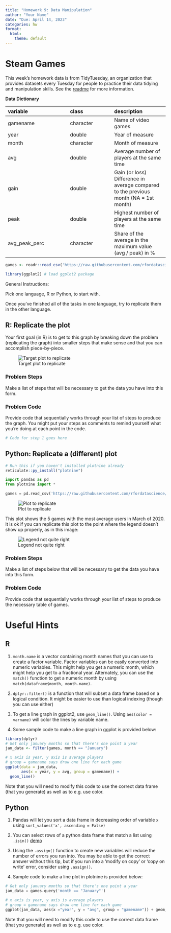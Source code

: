```yaml
---
title: "Homework 9: Data Manipulation"
author: "Your Name"
date: "Due: April 14, 2023"
categories: hw
format:
  html:
    theme: default
---
```




# Steam Games

This week's homework data is from TidyTuesday, an organization that provides datasets every Tuesday for people to practice their data tidying and manipulation skills. 
See the [readme](https://github.com/rfordatascience/tidytuesday/blob/master/data/2021/2021-03-16/readme.md) for more information.

**Data Dictionary**

|variable      |class     |description |
|:-------------|:---------|:-----------|
|gamename      |character | Name of video games |
|year          |double    | Year of measure |
|month         |character | Month of measure |
|avg           |double    | Average number of players at the same time|
|gain          |double    | Gain (or loss) Difference in average compared to the previous month (NA = 1st month) |
|peak          |double    | Highest number of players at the same time |
|avg_peak_perc |character | Share of the average in the maximum value (avg / peak) in % |

```r
games <- readr::read_csv('https://raw.githubusercontent.com/rfordatascience/tidytuesday/master/data/2021/2021-03-16/games.csv')

library(ggplot2) # load ggplot2 package
```



General Instructions:

Pick one language, R or Python, to start with.

Once you've finished all of the tasks in one language, try to replicate them in the other language.

## R: Replicate the plot

Your first goal (in R) is to get to this graph by breaking down the problem (replicating the graph) into smaller steps that make sense and that you can accomplish piece-by-piece.

![Target plot to replicate](plot0.png)

### Problem Steps

Make a list of steps that will be necessary to get the data you have into this form.





### Problem Code
Provide code that sequentially works through your list of steps to produce the graph. You might put your steps as comments to remind yourself what you're doing at each point in the code. 

```r
# Code for step 1 goes here

```



## Python: Replicate a (different) plot

```r
# Run this if you haven't installed plotnine already
reticulate::py_install("plotnine")
```

```python
import pandas as pd
from plotnine import *

games = pd.read_csv('https://raw.githubusercontent.com/rfordatascience/tidytuesday/master/data/2021/2021-03-16/games.csv')
```

![Plot to replicate](plot1.png)

This plot shows the 5 games with the most average users in March of 2020. It is ok if you can replicate this plot to the point where the legend doesn't show up properly, as in this image:

![Legend not quite right](plot2.png)

### Problem Steps
Make a list of steps below that will be necessary to get the data you have into this form.



### Problem Code
Provide code that sequentially works through your list of steps to produce the necessary table of games. 




# Useful Hints

## R


1. `month.name` is a vector containing month names that you can use to create a factor variable. Factor variables can be easily converted into numeric variables. This might help you get a numeric month, which might help you get to a fractional year. Alternately, you can use the `match()` function to get a numeric month by using `match(dataframe$month, month.name)`.

2. `dplyr::filter()` is a function that will subset a data frame based on a logical condition. It might be easier to use than logical indexing (though you can use either)

3. To get a line graph in ggplot2, use `geom_line()`. Using `aes(color = varname)` will color the lines by variable name.

4. Some sample code to make a line graph in ggplot is provided below:

```r
library(dplyr)
# Get only january months so that there's one point a year
jan_data <- filter(games, month == "January")

# x axis is year, y axis is average players
# group = gamename says draw one line for each game
ggplot(data = jan_data, 
       aes(x = year, y = avg, group = gamename)) + 
  geom_line()
```

Note that you will need to modify this code to use the correct data frame (that you generate) as well as to e.g. use color.

## Python

1. Pandas will let you sort a data frame in decreasing order of  variable `x` using `sort_values('x', ascending = False)`

2. You can select rows of a python data frame that match a list using `.isin()` [demo](https://www.kite.com/python/answers/how-to-filter-a-pandas-dataframe-with-a-list-by-%60in%60-or-%60not-in%60-in-python)

3. Using the `.assign()` function to create new variables will reduce the number of errors you run into. You may be able to get the correct answer without this tip, but if you run into a 'modify on copy' or 'copy on write' error, consider using `.assign()`. 

4. Sample code to make a line plot in plotnine is provided below:

```python
# Get only january months so that there's one point a year
jan_data = games.query('month == "January"')

# x axis is year, y axis is average players
# group = gamename says draw one line for each game
ggplot(jan_data, aes(x ="year", y = "avg", group = "gamename")) + geom_line()
```


Note that you will need to modify this code to use the correct data frame (that you generate) as well as to e.g. use color.
